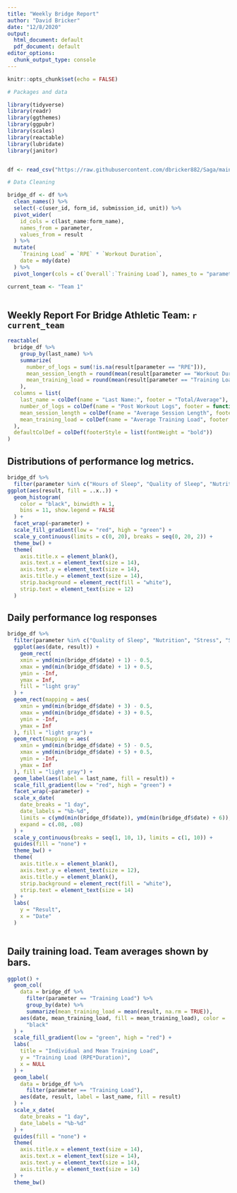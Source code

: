 ---
title: "Weekly Bridge Report"
author: "David Bricker"
date: "12/8/2020"
output:
  html_document: default
  pdf_document: default
editor_options:
  chunk_output_type: console
---

```{r setup, include=FALSE}
knitr::opts_chunk$set(echo = FALSE)

# Packages and data

library(tidyverse)
library(readr)
library(ggthemes)
library(ggpubr)
library(scales)
library(reactable)
library(lubridate)
library(janitor)


df <- read_csv("https://raw.githubusercontent.com/dbricker882/Saga/main/bridge_week.csv")
```


```{r}
# Data Cleaning

bridge_df <- df %>%
  clean_names() %>%
  select(-c(user_id, form_id, submission_id, unit)) %>%
  pivot_wider(
    id_cols = c(last_name:form_name),
    names_from = parameter,
    values_from = result
  ) %>%
  mutate(
    `Training Load` = `RPE` * `Workout Duration`,
    date = mdy(date)
  ) %>%
  pivot_longer(cols = c(`Overall`:`Training Load`), names_to = "parameter", values_to = "result")

current_team <- "Team 1"
  
```

## Weekly Report For Bridge Athletic Team: `r current_team`

```{r, message=FALSE, echo=FALSE}
reactable(
  bridge_df %>%
    group_by(last_name) %>%
    summarize(
      number_of_logs = sum(!is.na(result[parameter == "RPE"])),
      mean_session_length = round(mean(result[parameter == "Workout Duration"], na.rm = TRUE), 0),
      mean_training_load = round(mean(result[parameter == "Training Load"], na.rm = TRUE), 0)
    ),
  columns = list(
    last_name = colDef(name = "Last Name:", footer = "Total/Average"),
    number_of_logs = colDef(name = "Post Workout Logs", footer = function(values) sum(values)),
    mean_session_length = colDef(name = "Average Session Length", footer = function(values) round(mean(values, na.rm = TRUE), 2)),
    mean_training_load = colDef(name = "Average Training Load", footer = function(values) round(mean(values, na.rm = TRUE), 2))
  ),
  defaultColDef = colDef(footerStyle = list(fontWeight = "bold"))
)
```


## Distributions of performance log metrics.

```{r, warning=FALSE, echo=FALSE, fig.width=12, fig.height=8}

bridge_df %>% 
  filter(parameter %in% c("Hours of Sleep", "Quality of Sleep", "Nutrition", "Soreness")) %>% 
ggplot(aes(result, fill = ..x..)) +
  geom_histogram(
    color = "black", binwidth = 1,
    bins = 11, show.legend = FALSE
  ) +
  facet_wrap(~parameter) +
  scale_fill_gradient(low = "red", high = "green") +
  scale_y_continuous(limits = c(0, 20), breaks = seq(0, 20, 2)) +
  theme_bw() +
  theme(
    axis.title.x = element_blank(),
    axis.text.x = element_text(size = 14),
    axis.text.y = element_text(size = 14),
    axis.title.y = element_text(size = 14),
    strip.background = element_rect(fill = "white"),
    strip.text = element_text(size = 12)
  )
```

## Daily performance log responses
```{r, echo=FALSE, warning=FALSE, message=FALSE, fig.width=12, fig.height=8}

bridge_df %>%
  filter(parameter %in% c("Quality of Sleep", "Nutrition", "Stress", "Soreness")) %>%
  ggplot(aes(date, result)) +
    geom_rect(
    xmin = ymd(min(bridge_df$date) + 1) - 0.5,
    xmax = ymd(min(bridge_df$date) + 1) + 0.5,
    ymin = -Inf,
    ymax = Inf,
    fill = "light gray"
  ) +
  geom_rect(mapping = aes(
    xmin = ymd(min(bridge_df$date) + 3) - 0.5,
    xmax = ymd(min(bridge_df$date) + 3) + 0.5,
    ymin = -Inf,
    ymax = Inf
  ), fill = "light gray") +
  geom_rect(mapping = aes(
    xmin = ymd(min(bridge_df$date) + 5) - 0.5,
    xmax = ymd(min(bridge_df$date) + 5) + 0.5,
    ymin = -Inf,
    ymax = Inf
  ), fill = "light gray") +
  geom_label(aes(label = last_name, fill = result)) +
  scale_fill_gradient(low = "red", high = "green") +
  facet_wrap(~parameter) +
  scale_x_date(
    date_breaks = "1 day",
    date_labels = "%b-%d",
    limits = c(ymd(min(bridge_df$date)), ymd(min(bridge_df$date) + 6)),
    expand = c(.08, .08)
  ) +
  scale_y_continuous(breaks = seq(1, 10, 1), limits = c(1, 10)) +
  guides(fill = "none") +
  theme_bw() +
  theme(
    axis.title.x = element_blank(),
    axis.text.y = element_text(size = 12),
    axis.title.y = element_blank(),
    strip.background = element_rect(fill = "white"),
    strip.text = element_text(size = 14)
  ) +
  labs(
    y = "Result",
    x = "Date"
  ) 
    
```


## Daily training load. Team averages shown by bars. 
```{r, warning=FALSE, message=FALSE, echo=FALSE, fig.width=12, fig.height=8}

ggplot() +
  geom_col(
    data = bridge_df %>%
      filter(parameter == "Training Load") %>%
      group_by(date) %>%
      summarize(mean_training_load = mean(result, na.rm = TRUE)),
    aes(date, mean_training_load, fill = mean_training_load), color =
      "black"
  ) +
  scale_fill_gradient(low = "green", high = "red") +
  labs(
    title = "Individual and Mean Training Load",
    y = "Training Load (RPE*Duration)",
    x = NULL
  ) +
  geom_label(
    data = bridge_df %>%
      filter(parameter == "Training Load"),
    aes(date, result, label = last_name, fill = result)
  ) +
  scale_x_date(
    date_breaks = "1 day",
    date_labels = "%b-%d"
  ) +
  guides(fill = "none") +
  theme(
    axis.title.x = element_text(size = 14),
    axis.text.x = element_text(size = 14),
    axis.text.y = element_text(size = 14),
    axis.title.y = element_text(size = 14)
  ) +
  theme_bw() 
```



